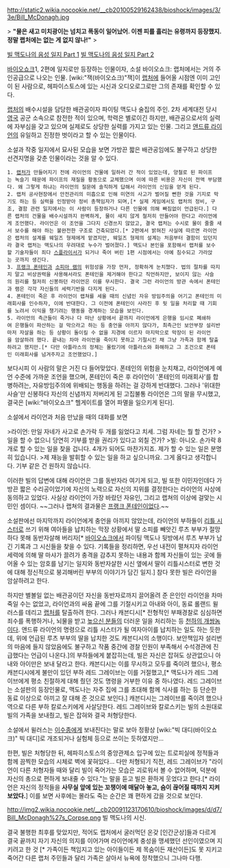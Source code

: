 http://static2.wikia.nocookie.net/__cb20100529162438/bioshock/images/3/3e/Bill_McDonagh.jpg

> '''"물은 새고 미치광이는 넘치고 폭동이 일어났어. 이젠 피를 흘리는 유령까지 등장했지. 정말 랩처에는 없는 게 없지 않나!"'''
>

[http://blog.naver.com/dkxmffktm59/220020508492 빌 맥도나의 음성 일지 Part 1]
[http://blog.naver.com/dkxmffktm59/220021582661 빌 맥도나의 음성 일지 Part 2]

[[바이오쇼크]]1, 2편에 일지로만 등장하는 인물이자, 소설 바이오쇼크: 랩처에서는 거의 주인공급으로 나오는 인물. [wiki:"잭(바이오쇼크)"잭]이 [[랩처]]에 들어올 시점엔 이미 고인이 된 사람으로, 헤파이스토스에 있는 시신과 오디오로그로만 그의 존재를 확인할 수 있다.

[[랩처]]의 배수시설을 담당한 배관공이자 파이팅 맥도나 술집의 주인. 2차 세계대전 당시 [[영국]] 공군 소속으로 참전한 적이 있으며, 학력은 별로이긴 하지만, 배관공으로서의 실력에 자부심을 갖고 있으며 실제로도 상당한 실력를 가지고 있는 인물. 그리고 [[앤드류 라이언]]의 유일하고 진정한 벗이라고 할 수 있는 인물이다. 

소설과 작중 일지에서 묘사된 모습을 보면 가방끈 짧은 배관공임에도 불구하고 상당한 선견지명을 갖춘 인물이라는 것을 알 수 있다. 

 1. [[랩처]]가 만들어지기 전에 라이언의 건물에 일하러 간 적이 있었는데, 양철로 된 파이프는 녹슬기 때문에 파이프의 재질을 황동으로 교체했으며 이에 따른 비용은 자신이 전액 부담했다. 왜 그렇게 하냐는 라이언의 질문에 솔직하게 답해서 라이언의 신임을 얻게 된다.
 2. 랩처 공사현장에서 안전관리의 미흡으로 인해 미연의 사고가 벌어질 뻔한 것을 기지로 막기도 하는 등 실력을 인정받아 정비 총책임자가 되며,[* 실제 게임에서도 랩처의 정비, 구조, 결함 관련 일지에서는 이 사람이 등장하거나 다른 인물에 의해 빠짐없이 언급된다.] 다른 랩처의 건물을 배수시설까지 완벽하게, 물이 새지 않게 철저히 만들어야 한다고 라이언에게 조언했다. 라이언은 이 조언을 그다지 신경쓰지 않았고, 결국 랩처는 수시로 물이 줄줄 새서 보수를 해야 하는 불완전한 구조로 건축되었다.[* 2편에서 밝혀진 사실에 따르면 라이언은 랩처의 설계를 웨일즈 형제에게 맡겼지만, 웨일즈 형제의 설계는 처음부터 결함이 있던지라 결국 랩처는 맥도나의 우려대로 누수가 벌어졌다.] 맥도나 본인을 포함해서 랩처를 보수할 기술자들이 죄다 [[스플라이서]]가 되거나 죽어 버린 1편 시점에서는 아예 침수되고 가라앉는 곳까지 생긴다.
 3. [[프랭크 폰테인]]과 [[소피아 램]]의 위험성을 가장 먼저, 정확하게 눈치챘다. 법의 절차를 따지지 말고 비상권력을 사용해서라도 폰테인을 제거해야 한다고 직언하지만, 보이지 않는 사슬의 원리를 철저히 신봉하던 라이언은 이를 무시한다. 결국 그런 라이언의 방관 속에서 폰테인과 램은 각각 자신들의 세력기반을 다지게 된다.
 4. 폰테인이 죽은 후 라이언이 랩쳐를 세울 때의 신념인 자유 방임주의을 어기고 폰테인의 미래회사를 인수하자, 이에 반대한다. 그 이전에 폰테인이 사라진 후 뒷 일을 처리할 때 기회를 노려서 이익을 챙기려는 행동을 경계하는 모습을 보인다.  
 5. 라이언의 측근들이 죽거나 다 떠난 상황에서 끝까지 라이언에게 은행을 임시로 폐쇄하여 은행들이 파산하는 걸 막으라고 하는 등 충언을 아끼지 않다가, 최측근인 보안부장 설리반마저 자살을 하는 등 상황이 돌이킬 수 없을 지경에 이르자 마지막으로 막장이 된 라이언을 암살하려 했다. 끝내는 차마 라이언을 죽이지 못하고 기절시킨 채 그냥 가족과 함께 탈출하려고 했지만.[* 다만 아틀라스의 정체는 몰랐기에 아틀라스와 화해하고 그 조건으로 폰테인 미래회사를 넘겨주자고 조언했었다.]

보다시피 이 사람의 말은 거진 다 들어맞았다. 폰테인의 위험을 눈치채고, 라이언에게 예언 수준에 가까운 조언을 했으며, 폰테인이 죽은 후 라이언이 '폰테인의 미래회사'를 합병하려는, 자유방임주의에 위배되는 행동을 하려는 걸 강하게 반대했다. 그러나 '위대한 사슬'만 신봉하다 자신의 신념까지 저버리게 된 고집불통 라이언은 그의 말을 무시했고, 결국은 [wiki:"바이오쇼크" 헬게이트를 열어 파멸을 일으키게 된다].

소설에서 라이언과 처음 만났을 때의 대화를 보면

>라이언: 만일 자네가 사고로 손가락 두 개를 잃었다고 치세. 그럼 자네는 뭘 할 건가? 
>일을 할 수 없으니 당연히 기부를 받을 권리가 있다고 외칠 건가?
>빌: 아니오. 손가락 8개로 할 수 있는 일을 찾을 겁니다. 4개가 되어도 마찬가지죠. 제가 할 수 있는 일은 분명히 있습니다.
>제 재능을 발휘할 수 있는 일을 하고 싶으니까요. 그게 옳다고 생각합니다. 기부 같은 건 원하지 않습니다.

이러한 빌의 답변에 대해 라이언은 그를 동반자라 여기게 되고, 빌 또한 이민자인데다 가방끈 짧은 수리공이었기에 자신의 노력으로 자신의 지위를 결정한다는 라이언의 사상에 동의하고 있었다. 사실상 라이언이 가장 바랐던 자유인, 그리고 랩쳐의 이상에 걸맞는 시민인 셈이다. ~~그러나 랩쳐의 결과물은 [[프랭크 폰테인]]이었다.~~

소설판에선 마지막까지 라이언에게 충언을 아끼지 않았는데, 라이언의 부하들이 [[리틀 시스터]]로 쓰기 위해 여아들을 납치하는 막장 상황에서 딸 소피를 빼앗긴 루츠 부부가 절망하다 못해 동반자살해 버리자[* [[바이오쇼크]]에서 파이팅 맥도나 뒷방에서 루츠 부부가 남긴 기록과 그 시신들을 찾을 수 있다. 기록들을 정리하면, 우선 내전이 펼쳐지자 라이언 세력에 의해 딸 마샤가 끌려가 충격을 감추지 못하는 내용과 함께 자신들이 있는 곳에 들어올 수 있는 암호를 남기는 일지와 동반자살한 시신 옆에서 딸이 리틀시스터로 변한 것에 대해 정신적으로 붕괴해버린 부부의 이야기가 담긴 일지.] 참다 못한 빌은 라이언을 암살하려고 한다.

하지만 별볼일 없는 배관공이던 자신을 동반자로까지 끌어올려 준 은인인 라이언을 차마 죽일 수는 없었고, 라이언과의 싸움 끝에 그를 기절시키고 아내와 아이, 동료 롤랜드 윌러스를 데리고 [[랩처]]를 탈출하려 한다. 그러나 캐븐디시[* 전형적인 부패경찰로 심심하면 죄수를 폭행하거나, 뇌물을 받고 [[높으신 분들]]의 더러운 일을 처리하는 등 [[천하의 개쌍놈]]이다. 앤드류 라이언의 명령으로 리틀 시스터가 될 여자아이를 납치하는 일도 하는 듯한데, 위에 언급된 루츠 부부의 딸을 납치한 것도 캐븐디시의 소행이다. 보안책임자 설리번의 마음에 들지 않았음에도 불구하고 작품 중간에 경찰 인원이 부족해서 수석경관에 진급했다는 언급이 나온다.]의 부하들에게 붙잡히는데, 빌은 자신은 잡혀도 상관없으니 아내와 아이만은 보내 달라고 한다. 캐븐디시는 이를 무시하고 모두를 죽이려 했으나, 평소 캐븐디시에게 불만이 있던 부하 레드 그레이브는 이를 거절했고,[* 맥도나가 레드 그레이브에게 평소 친절하게 대해 줬던 것도 명령을 거부한 이유 중 하나였다. 레드 그레이브는 소설판의 등장인물로, 맥도나는 자주 집에 그를 초대해 함께 식사를 하는 등 단순한 동료 이상으로 아끼고 잘 대해 준 것으로 보인다.] 캐븐디시는 그레이브를 죽이려 했으나 역으로 다른 부하 칼로스키에게 사살당한다. 레드 그레이브와 칼로스키는 빌의 소원대로 빌의 가족을 보내줬고, 빌은 잡혀와 결국 처형당한다.

소설에서 윌러스는 [[이수종]]에게 보내진다는 말로 보아 정황상 [wiki:"빅 대디(바이오쇼크)" 빅 대디]로 개조되거나 실험체 등으로 쓰이는 듯하였지만...


한편, 빌은 처형당한 뒤, 헤파히스토스의 중앙관제소 입구에 있는 트로피실에 정적들과 함께 끔찍한 모습의 시체로 벽에 꽃혀있다...
다만 처형되기 직전, 레드 그레이브가 "라이언이 다른 처형자들 때와 달리 빌이 죽어가는 모습은 괴로워서 볼 수 없어하며, 덕분에 자신의 총으로 편하게 보내줄 수 있다."는 말을 듣고 빌은 환하게 웃었다고 한다.[* 라이언은 자신의 정적들을 '''사무실 앞에 있는 꼬챙이에 매달아 놓고, 숨이 끊어질 때까지 지켜보았다.'''] 이를 보면 사후에는 몰라도 죽는 순간은 꽤 편하게 갔을 것으로 보인다. 

http://img2.wikia.nocookie.net/__cb20091123170610/bioshock/images/d/d7/Bill_McDonagh%27s_Corpse.png
빌 맥도나의 시신.

결국 불행한 최후를 맞았지만, 적어도 랩처에서 굴러먹던 온갖 [인간군상]들과 다르게 결국 끝까지 자기 자신의 의지를 이어가며 라이언에게 충성을 맹세했던 선인이였으며 지키려고 한 것 [* 가족이든 책임지고 있는 아이들이든 제 목숨이든 재산이든]도 못 지키고 죽어간 다른 랩처 주민들과 달리 가족은 살아서 뉴욕에 정착했으니 그나마 다행. 
